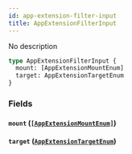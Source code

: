 ```yaml
---
id: app-extension-filter-input
title: AppExtensionFilterInput
---
```


No description

```graphql
type AppExtensionFilterInput {
  mount: [AppExtensionMountEnum]
  target: AppExtensionTargetEnum
}
```

### Fields

#### `mount` ([`[AppExtensionMountEnum]`](../../../developer/api-reference/enums/app-extension-mount-enum))

#### `target` ([`AppExtensionTargetEnum`](../../../developer/api-reference/enums/app-extension-target-enum))
